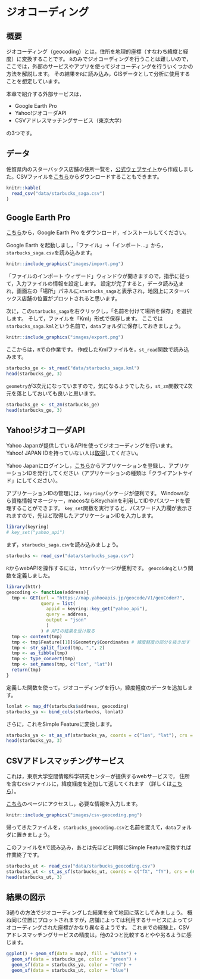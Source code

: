 # ジオコーディング

## 概要

ジオコーディング（geocoding）とは，住所を地理的座標（すなわち緯度と経度）に変換することです。
`R`のみでジオコーディングを行うことは難しいので，
ここでは，外部のサーピスやアプリを使ってジオコーディングを行ういくつかの方法を解説します。
その結果を`R`に読み込み，GISデータとして分析に使用することを想定しています。

本章で紹介する外部サービスは，

* Google Earth Pro
* Yahoo!ジオコーダAPI
* CSVアドレスマッチングサービス（東京大学）

の3つです。

## データ

佐賀県内のスターバックス店舗の住所一覧を，[公式ウェブサイト](https://store.starbucks.co.jp)から作成しました。CSVファイルを[こちら](https://gist.githubusercontent.com/kzktmr/e381b5e7d542687dcf07317c66351288/raw/0bf5bdb3a0fd0b48f873704c3971bf5726ff27f5/Starbucks_saga.csv)からダウンロードすることもできます。

```r
knitr::kable(
  read_csv("data/starbucks_saga.csv")
)
```

## Google Earth Pro

[こちら](https://www.google.co.jp/intl/ja/earth/versions/#earth-pro)から，Google Earth Pro をダウンロード，インストールしてください。

Google Earth を起動しまし，「ファイル」→「インポート...」から，`starbucks_saga.csv`を読み込みます。

```r
knitr::include_graphics("images/import.png")
```

「ファイルのインポート ウィザード」ウィンドウが開きますので，指示に従って，入力ファイルの情報を設定します。
設定が完了すると，データ読み込まれ，画面左の「場所」パネルに`starbucks_saga`と表示され，地図上にスターバックス店舗の位置がプロットされると思います。

次に，この`starbucks_saga`を右クリックし，「名前を付けて場所を保存」を選択します。
そして，ファイルを「Kml」形式で保存します。
ここでは`starbucks_saga.kml`という名前で，`data`フォルダに保存しておきましょう。

```r
knitr::include_graphics("images/export.png")
```

ここからは，`R`での作業です。
作成したKmlファイルを，`st_read`関数で読み込みます。

```r
starbucks_ge <- st_read("data/starbucks_saga.kml")
head(starbucks_ge, 3)
```

`geometry`が3次元になっていますので，気になるようでしたら，`st_zm`関数でZ次元を落としておいても良いと思います。

```r
starbucks_ge <- st_zm(starbucks_ge)
head(starbucks_ge, 3)
```

## Yahoo!ジオコーダAPI

Yahoo Japanが提供しているAPIを使ってジオコーディングを行います。
Yahoo! JAPAN IDを持っていない人は[取得](https://account.edit.yahoo.co.jp/signup)してください。

Yahoo Japanにログインし，[こちら](https://e.developer.yahoo.co.jp/register)からアプリケーションを登録し、アプリケーションIDを発行してください（アプリケーションの種類は「クライアントサイド」にしてください）。

アプリケーションIDの管理には，`keyring`パッケージが便利です。
Windowsなら資格情報マネージャー，macosならKeychainを利用してIDやパスワードを管理することができます。
`key_set`関数を実行すると，パスワード入力欄が表示されますので，先ほど取得したアプリケーションIDを入力します。

```r
library(keyring)
# key_set("yahoo_api")
```

まず，`starbucks_saga.csv`を読み込みましょう。

```r
starbucks <- read_csv("data/starbucks_saga.csv")
```

`R`からwebAPIを操作するには，`httr`パッケージが便利です。
`geocoidng`という関数を定義しました。

```r
library(httr)
geocoding <- function(address){
  tmp <- GET(url = "https://map.yahooapis.jp/geocode/V1/geoCoder?",
             query = list(
               appid = keyring::key_get("yahoo_api"),
               query = address,
               output = "json"
               )
             ) # APIの結果を受け取る
  tmp <- content(tmp)
  tmp <- tmp$Feature[[1]]$Geometry$Coordinates # 緯度軽度の部分を抜き出す
  tmp <- str_split_fixed(tmp, ",", 2)          
  tmp <- as_tibble(tmp)
  tmp <- type_convert(tmp)
  tmp <- set_names(tmp, c("lon", "lat"))
  return(tmp)
}
```

定義した関数を使って，ジオコーディングを行い，緯度軽度のデータを追加します。

```r
lonlat <- map_df(starbucks$address, geocoding)
starbucks_ya <- bind_cols(starbucks, lonlat)
```

さらに，これをSimple Featureに変換します。

```r
starbucks_ya <- st_as_sf(starbucks_ya, coords = c("lon", "lat"), crs = 6668)
head(starbucks_ya, 3)
```

## CSVアドレスマッチングサービス

これは，東京大学空間情報科学研究センターが提供するwebサービスで，
住所を含むcsvファイルに，緯度経度を追加して返してくれます
（詳しくは[こちら](https://geocode.csis.u-tokyo.ac.jp/home/csv-admatch/)）。

[こちら](https://geocode.csis.u-tokyo.ac.jp/geocode-cgi/geocode.cgi?action=start)のページにアクセスし，必要な情報を入力します。

```r
knitr::include_graphics("images/csv-geocoding.png")
```

帰ってきたファイルを，`starbucks_geocoding.csv`と名前を変えて，`data`フォルダに置きましょう。

このファイルを`R`で読み込み，あとは先ほどと同様にSimple Feature変換すれば作業終了です。

```r
starbucks_ut <- read_csv("data/starbucks_geocoding.csv")
starbucks_ut <- st_as_sf(starbucks_ut, coords = c("fX", "fY"), crs = 6668)
head(starbucks_ut, 3)
```

## 結果の図示

3通りの方法でジオコーディングした結果を全て地図に落としてみましょう。
概ね同じ位置にプロットされますが，店舗によっては利用するサービスによってジオコーディングされた座標がかなり異なるようです。
これまでの経験上，CSVアドレスマッチングサービスの精度は，他の2つと比較するとやや劣るように感じます。

```r
ggplot() + geom_sf(data = map2, fill = "white") + 
  geom_sf(data = starbucks_ge, color = "green") +
  geom_sf(data = starbucks_ya, color = "red") +
  geom_sf(data = starbucks_ut, color = "blue")
```


